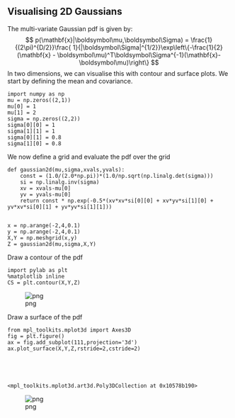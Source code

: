 
<h2>Visualising 2D Gaussians</h2>
<p>The multi-variate Gaussian pdf is given by:
$$ p(\mathbf{x}|\boldsymbol\mu,\boldsymbol\Sigma) = \frac{1}{(2\pi)^{D/2}}\frac{
1}{|\boldsymbol\Sigma|^{1/2}}\exp\left\{-\frac{1}{2}(\mathbf{x} -
\boldsymbol\mu)^T\boldsymbol\Sigma^{-1}(\mathbf{x}-\boldsymbol\mu)\right\} $$
In two dimensions, we can visualise this with contour and surface plots. We
start by defining the mean and covariance.</p>


    import numpy as np
    mu = np.zeros((2,1))
    mu[0] = 1
    mu[1] = 2
    sigma = np.zeros((2,2))
    sigma[0][0] = 1
    sigma[1][1] = 1
    sigma[0][1] = 0.8
    sigma[1][0] = 0.8

<p>We now define a grid and evaluate the pdf over the grid</p>


    def gaussian2d(mu,sigma,xvals,yvals):
        const = (1.0/(2.0*np.pi))*(1.0/np.sqrt(np.linalg.det(sigma)))
        si = np.linalg.inv(sigma)
        xv = xvals-mu[0]
        yv = yvals-mu[0]
        return const * np.exp(-0.5*(xv*xv*si[0][0] + xv*yv*si[1][0] + yv*xv*si[0][1] + yv*yv*si[1][1]))
    
    
    x = np.arange(-2,4,0.1)
    y = np.arange(-2,4,0.1)
    X,Y = np.meshgrid(x,y)
    Z = gaussian2d(mu,sigma,X,Y)


<p>Draw a contour of the pdf</p>


    import pylab as plt
    %matplotlib inline
    CS = plt.contour(X,Y,Z)


![png](Visualising_Gaussian_pdfs_files/Visualising_Gaussian_pdfs_5_0.png)


<p>Draw a surface of the pdf</p>


    from mpl_toolkits.mplot3d import Axes3D
    fig = plt.figure()
    ax = fig.add_subplot(111,projection='3d')
    ax.plot_surface(X,Y,Z,rstride=2,cstride=2)





    <mpl_toolkits.mplot3d.art3d.Poly3DCollection at 0x10578b190>




![png](Visualising_Gaussian_pdfs_files/Visualising_Gaussian_pdfs_7_1.png)

